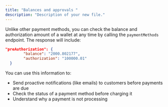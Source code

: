 ```yaml
---
title: "Balances and approvals "
description: "Description of your new file."
---
```


Unlike other payment methods, you can check the balance and authorization amount of a wallet at any time by calling the `paymentMethods` endpoint. The response will include:

```json
"preAuthorization": {
        "balance": "2000.802177",
        "authorization": "100000.01"
  }
```

You can use this information to:

- Send proactive notifications (like emails) to customers before payments are due
- Check the status of a payment method before charging it
- Understand why a payment is not processing